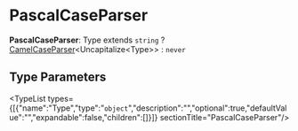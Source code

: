 
# PascalCaseParser

 **PascalCaseParser**: Type extends `string` ? [CamelCaseParser](../types.CamelCaseParser/page.mdx)&#60;Uncapitalize&#60;Type&#62;&#62; : `never`

## Type Parameters

<TypeList types={[{"name":"Type","type":"`object`","description":"","optional":true,"defaultValue":"","expandable":false,"children":[]}]}  sectionTitle="PascalCaseParser"/>
